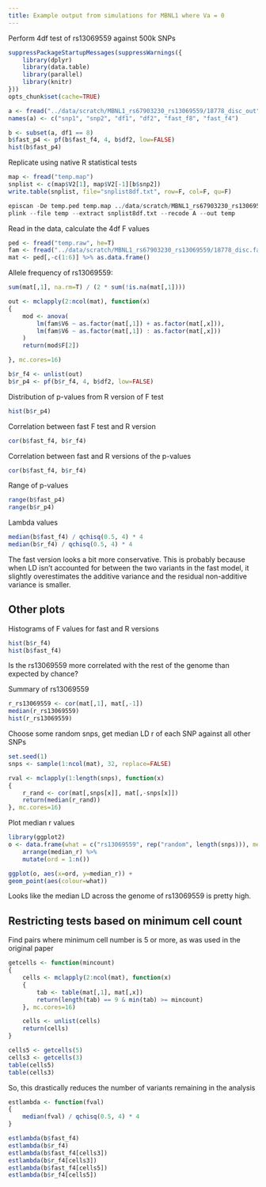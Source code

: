 ```yaml
---
title: Example output from simulations for MBNL1 where Va = 0
---
```


Perform 4df test of rs13069559 against 500k SNPs

```r
suppressPackageStartupMessages(suppressWarnings({
	library(dplyr)
	library(data.table)
	library(parallel)
	library(knitr)
}))
opts_chunk$set(cache=TRUE)
```


```r
a <- fread("../data/scratch/MBNL1_rs67903230_rs13069559/18778_disc_out")
names(a) <- c("snp1", "snp2", "df1", "df2", "fast_f8", "fast_f4")

b <- subset(a, df1 == 8)
b$fast_p4 <- pf(b$fast_f4, 4, b$df2, low=FALSE)
hist(b$fast_p4)
```

Replicate using native R statistical tests

```r
map <- fread("temp.map")
snplist <- c(map$V2[1], map$V2[-1][b$snp2])
write.table(snplist, file="snplist8df.txt", row=F, col=F, qu=F)
```


```r
episcan -De temp.ped temp.map ../data/scratch/MBNL1_rs67903230_rs13069559/rs13069559_merge_disc.egu
plink --file temp --extract snplist8df.txt --recode A --out temp
```

Read in the data, calculate the 4df F values

```r
ped <- fread("temp.raw", he=T)
fam <- fread("../data/scratch/MBNL1_rs67903230_rs13069559/18778_disc.fam")
mat <- ped[,-c(1:6)] %>% as.data.frame()
```

Allele frequency of rs13069559:

```r
sum(mat[,1], na.rm=T) / (2 * sum(!is.na(mat[,1])))
```

```r

out <- mclapply(2:ncol(mat), function(x)
{
	mod <- anova(
		lm(fam$V6 ~ as.factor(mat[,1]) + as.factor(mat[,x])),
		lm(fam$V6 ~ as.factor(mat[,1]) : as.factor(mat[,x]))
	)
	return(mod$F[2])

}, mc.cores=16)

b$r_f4 <- unlist(out)
b$r_p4 <- pf(b$r_f4, 4, b$df2, low=FALSE)
```

Distribution of p-values from R version of F test

```r
hist(b$r_p4)
```

Correlation between fast F test and R version

```r
cor(b$fast_f4, b$r_f4)
```

Correlation between fast and R versions of the p-values

```r
cor(b$fast_f4, b$r_f4)
```

Range of p-values

```r
range(b$fast_p4)
range(b$r_p4)
```

Lambda values

```r
median(b$fast_f4) / qchisq(0.5, 4) * 4
median(b$r_f4) / qchisq(0.5, 4) * 4
```

The fast version looks a bit more conservative. This is probably because when LD isn't accounted for between the two variants in the fast model, it slightly overestimates the additive variance and the residual non-additive variance is smaller.


## Other plots

Histograms of F values for fast and R versions

```r
hist(b$r_f4)
hist(b$fast_f4)
```

Is the rs13069559 more correlated with the rest of the genome than expected by chance?

Summary of rs13069559

```r
r_rs13069559 <- cor(mat[,1], mat[,-1])
median(r_rs13069559)
hist(r_rs13069559)
```

Choose some random snps, get median LD r of each SNP against all other SNPs

```r
set.seed(1)
snps <- sample(1:ncol(mat), 32, replace=FALSE)

rval <- mclapply(1:length(snps), function(x)
{
	r_rand <- cor(mat[,snps[x]], mat[,-snps[x]])
	return(median(r_rand))
}, mc.cores=16)
```

Plot median r values

```r
library(ggplot2)
o <- data.frame(what = c("rs13069559", rep("random", length(snps))), median_r = c(median(r_rs13069559), unlist(rval))) %>%
	arrange(median_r) %>%
	mutate(ord = 1:n()) 

ggplot(o, aes(x=ord, y=median_r)) +
geom_point(aes(colour=what))
```

Looks like the median LD across the genome of rs13069559 is pretty high.


## Restricting tests based on minimum cell count

Find pairs where minimum cell number is 5 or more, as was used in the original paper

```r
getcells <- function(mincount)
{
	cells <- mclapply(2:ncol(mat), function(x)
	{
		tab <- table(mat[,1], mat[,x])
		return(length(tab) == 9 & min(tab) >= mincount)
	}, mc.cores=16)

	cells <- unlist(cells)
	return(cells)
}

cells5 <- getcells(5)
cells3 <- getcells(3)
table(cells5)
table(cells3)
```

So, this drastically reduces the number of variants remaining in the analysis

```r
estlambda <- function(fval)
{
	median(fval) / qchisq(0.5, 4) * 4
}

estlambda(b$fast_f4)
estlambda(b$r_f4)
estlambda(b$fast_f4[cells3])
estlambda(b$r_f4[cells3])
estlambda(b$fast_f4[cells5])
estlambda(b$r_f4[cells5])
```
